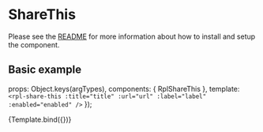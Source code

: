 
<Meta title="Molecules/ShareThis" />

# ShareThis
Please see the [README](https://github.com/dpc-sdp/ripple/blob/master/packages/components/Molecules/ShareThis/README.md) for more information about how to install and setup the component.

## Basic example

  props: Object.keys(argTypes),
  components: { RplShareThis },
  template: ` <rpl-share-this :title="title" :url="url" :label="label" :enabled="enabled" />`
});

<Canvas>
  <Story
    name="ShareThis"
    args={{
      title: 'Share this',
      label: '',
      url: 'https://app-vic-gov-au-develop.lagoon.vicsdp.amazee.io/',
      enabled: { twitter: true, facebook: true, linkedin: true }
    }}
  >
    {Template.bind({})}
  </Story>
</Canvas>

<ArgsTable of={RplShareThis} />

